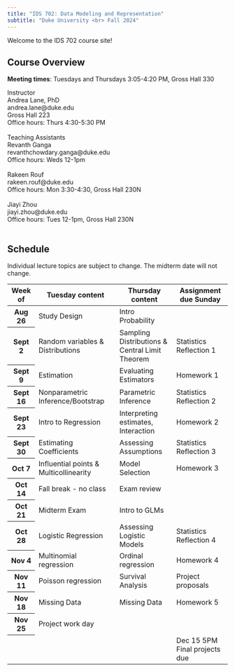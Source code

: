 ```yaml
---
title: "IDS 702: Data Modeling and Representation"
subtitle: "Duke University <br> Fall 2024"
---
```


Welcome to the IDS 702 course site!

## Course Overview

**Meeting times**: Tuesdays and Thursdays 3:05-4:20 PM, Gross Hall 330

```{=html}
<a>Instructor</a> <br/>
Andrea Lane, PhD <br/>
andrea.lane@duke.edu <br/>
Gross Hall 223 <br/>
Office hours: Thurs 4:30-5:30 PM
<br/> <br/>
```
```{=html}
<a>Teaching Assistants</a> <br/>
Revanth Ganga <br/>
revanthchowdary.ganga@duke.edu <br/>
Office hours: Weds 12-1pm
<br/> <br/>
Rakeen Rouf <br/>
rakeen.rouf@duke.edu <br/>
Office hours: Mon 3:30-4:30, Gross Hall 230N
<br/> <br/>
Jiayi Zhou <br/>
jiayi.zhou@duke.edu <br/>
Office hours: Tues 12-1pm, Gross Hall 230N
<br/> <br/>
```
## Schedule

Individual lecture topics are subject to change. The midterm date will not change.

```{=html}
<table class="table table-hover">
  <thead>
    <tr class="table-active">
      <th scope="col">Week of</th>
      <th scope="col">Tuesday content</th>
      <th scope="col">Thursday content</th>
      <th scope="col">Assignment due Sunday</th>
    </tr>
  </thead>
  <tbody>
    <tr>
      <th scope="row">Aug 26</th>
      <td>Study Design</td>
      <td>Intro Probability</td>
      <td></td>
    </tr>
    <tr>
      <th scope="row">Sept 2</th>
      <td>Random variables &</br> Distributions</td>
      <td>Sampling Distributions & </br> Central Limit Theorem</td>
      <td>Statistics Reflection 1</td>
    </tr>
    <tr>
      <th scope="row">Sept 9</th>
      <td>Estimation</td>
      <td>Evaluating Estimators</td>
      <td>Homework 1</td>
    </tr>
    <tr>
      <th scope="row">Sept 16</th>
      <td>Nonparametric Inference/Bootstrap</td>
      <td>Parametric Inference</td>
      <td>Statistics Reflection 2</td>
    </tr>
    <tr>
      <th scope="row">Sept 23</th>
      <td>Intro to Regression</td>
      <td>Interpreting estimates, </br> Interaction</td>
      <td>Homework 2</td>
    </tr>
    <tr>
      <th scope="row">Sept 30</th>
      <td>Estimating Coefficients</td>
      <td>Assessing Assumptions</td>
      <td>Statistics Reflection 3</td>
    </tr>
    <tr>
      <th scope="row">Oct 7</th>
      <td>Influential points & </br> Multicollinearity</td>
      <td>Model Selection</td>
      <td>Homework 3</td>
    </tr>
    <tr>
      <th scope="row">Oct 14</th>
      <td>Fall break - no class</td>
      <td>Exam review</td>
      <td></td>
    </tr>
    <tr>
      <th scope="row">Oct 21</th>
      <td>Midterm Exam</td>
      <td>Intro to GLMs</td>
      <td></td>
    </tr>
    <tr>
      <th scope="row">Oct 28</th>
      <td>Logistic Regression</td>
      <td>Assessing Logistic Models</td>
      <td>Statistics Reflection 4</td>
    </tr>
    <tr>
      <th scope="row">Nov 4</th>
      <td>Multinomial regression</td>
      <td>Ordinal regression</td>
      <td>Homework 4</td>
    </tr>
    <tr>
      <th scope="row">Nov 11</th>
      <td>Poisson regression</td>
      <td>Survival Analysis</td>
      <td>Project proposals</td>
    </tr>
    <tr>
      <th scope="row">Nov 18</th>
      <td>Missing Data </td>
      <td>Missing Data</td>
      <td>Homework 5</td>
    </tr>
    <tr>
      <th scope="row">Nov 25</th>
      <td>Project work day</td>
      <td></td>
      <td></td>
    </tr>
    <tr>
      <th scope="row"></th>
      <td></td>
      <td></td>
      <td>Dec 15 5PM </br> Final projects due</td>
    </tr>
  </tbody>
</table>
```
